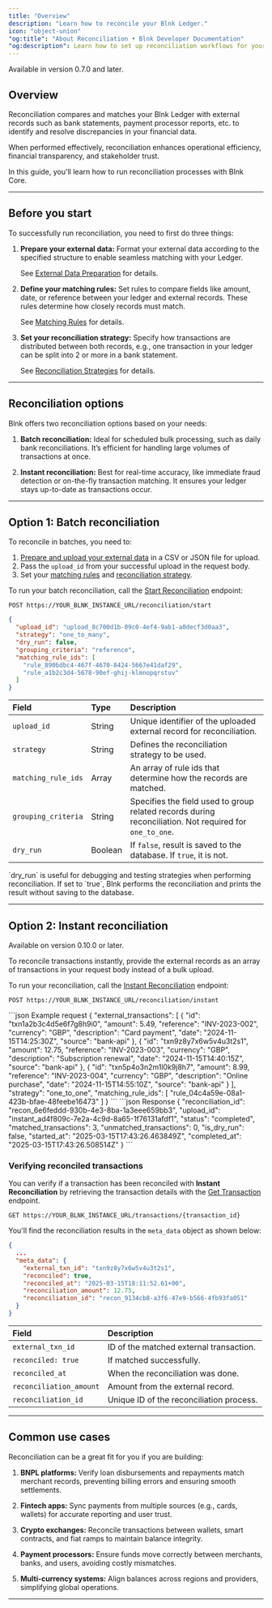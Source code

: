 ```yaml
---
title: "Overview"
description: "Learn how to reconcile your Blnk Ledger."
icon: "object-union"
"og:title": "About Reconciliation • Blnk Developer Documentation"
"og:description": Learn how to set up reconciliation workflows for your Blnk Ledger.
---
```



<Info>Available in version 0.7.0 and later.</Info>

## Overview

Reconciliation compares and matches your Blnk Ledger with external records such as bank statements, payment processor reports, etc. to identify and resolve discrepancies in your financial data.

When performed effectively, reconciliation enhances operational efficiency, financial transparency, and stakeholder trust.

In this guide, you'll learn how to run reconciliation processes with Blnk Core.

---

## Before you start

To successfully run reconciliation, you need to first do three things:

1. **Prepare your external data:** Format your external data according to the specified structure to enable seamless matching with your Ledger. 

    See [External Data Preparation](/reconciliations/external-data) for details.
2. **Define your matching rules:** Set rules to compare fields like amount, date, or reference between your ledger and external records. These rules determine how closely records must match. 

    See [Matching Rules](/reconciliations/matching-rules) for details.

3. **Set your reconciliation strategy:** Specify how transactions are distributed between both records, e.g., one transaction in your ledger can be split into 2 or more in a bank statement. 

    See [Reconciliation Strategies](/reconciliations/strategies) for details.

---

## Reconciliation options

Blnk offers two reconciliation options based on your needs:

1. **Batch reconciliation:** Ideal for scheduled bulk processing, such as daily bank reconciliations. It’s efficient for handling large volumes of transactions at once.

2. **Instant reconciliation:** Best for real-time accuracy, like immediate fraud detection or on-the-fly transaction matching. It ensures your ledger stays up-to-date as transactions occur.

---

## Option 1: Batch reconciliation

To reconcile in batches, you need to:

1. [Prepare and upload your external data](/reconciliations/external-data) in a CSV or JSON file for upload.
2. Pass the `upload_id` from your successful upload in the request body.
3. Set your [matching rules](/reconciliations/matching-rules) and [reconciliation strategy](/reconciliations/strategies).

To run your batch reconciliation, call the [Start Reconciliation](/reference/start-reconciliation) endpoint:

```
POST https://YOUR_BLNK_INSTANCE_URL/reconciliation/start
```

```json Example request
{
  "upload_id": "upload_8c700d1b-09c0-4ef4-9ab1-a0decf3d0aa3",
  "strategy": "one_to_many",
  "dry_run": false,
  "grouping_criteria": "reference",
  "matching_rule_ids": [
    "rule_890bdbc4-467f-4670-8424-5667e41daf29",
    "rule_a1b2c3d4-5678-90ef-ghij-klmnopqrstuv"
  ]
}
```

| **Field** | **Type** | **Description** |
| :-- | :-- | :-- |
| `upload_id` | String | Unique identifier of the uploaded external record for reconciliation.  |
| `strategy` | String | Defines the reconciliation strategy to be used. |
| `matching_rule_ids` | Array | An array of rule ids that determine how the records are matched. |
| `grouping_criteria` | String | Specifies the field used to group related records during reconciliation. Not required for `one_to_one`. |
| `dry_run` | Boolean | If `false`, result is saved to the database. If `true`, it is not. |

<Tip>
  `dry_run` is useful for debugging and testing strategies when performing reconciliation. If set to `true`, Blnk performs the reconciliation and prints the result without saving to the database. 
</Tip>

---

## Option 2: Instant reconciliation

<Info>Available on version 0.10.0 or later.</Info>

To reconcile transactions instantly, provide the external records as an array of transactions in your request body instead of a bulk upload.

To run your reconciliation, call the [Instant Reconciliation](/reference/instant-reconciliation) endpoint:

```
POST https://YOUR_BLNK_INSTANCE_URL/reconciliation/instant
```

<CodeGroup>
```json Example request
{
  "external_transactions": [
    {
      "id": "txn1a2b3c4d5e6f7g8h9i0",
      "amount": 5.49,
      "reference": "INV-2023-002",
      "currency": "GBP",
      "description": "Card payment",
      "date": "2024-11-15T14:25:30Z",
      "source": "bank-api"
    },
    {
      "id": "txn9z8y7x6w5v4u3t2s1",
      "amount": 12.75,
      "reference": "INV-2023-003",
      "currency": "GBP",
      "description": "Subscription renewal",
      "date": "2024-11-15T14:40:15Z",
      "source": "bank-api"
    },
    {
      "id": "txn5p4o3n2m1l0k9j8h7",
      "amount": 8.99,
      "reference": "INV-2023-004",
      "currency": "GBP",
      "description": "Online purchase",
      "date": "2024-11-15T14:55:10Z",
      "source": "bank-api"
    }
  ],
  "strategy": "one_to_one",
  "matching_rule_ids": [
    "rule_04c4a59e-08a1-423b-bfae-48feebe16473"
  ]
}
```
```json Response
{
  "reconciliation_id": "recon_6e6feddd-930b-4e3-8ba-1a3eee659bb3",
  "upload_id": "instant_ad4f809c-7e2a-4c9d-8a65-1f76131afdf1",
  "status": "completed",
  "matched_transactions": 3,
  "unmatched_transactions": 0,
  "is_dry_run": false,
  "started_at": "2025-03-15T17:43:26.463849Z",
  "completed_at": "2025-03-15T17:43:26.508514Z"
}
```
</CodeGroup>

### Verifying reconciled transactions

You can verify if a transaction has been reconciled with **Instant Reconciliation** by retrieving the transaction details with the [Get Transaction](/reference/get-transaction) endpoint.

```
GET https://YOUR_BLNK_INSTANCE_URL/transactions/{transaction_id}
```

You'll find the reconciliation results in the `meta_data` object as shown below:

```json Response {5}
{
  ...
  "meta_data": {
    "external_txn_id": "txn9z8y7x6w5v4u3t2s1",
    "reconciled": true,
    "reconciled_at": "2025-03-15T18:11:52.61+00",
    "reconciliation_amount": 12.75,
    "reconciliation_id": "recon_9134cb8-a3f6-47e9-b566-4fb93fa051"
  }
}
```

| Field | Description |
| :-- | :-- |
| `external_txn_id` | ID of the matched external transaction. |
| `reconciled: true` | If matched successfully. |
| `reconciled_at` | When the reconciliation was done. |
| `reconciliation_amount` | Amount from the external record. |
| `reconciliation_id` | Unique ID of the reconciliation process. |

---

## Common use cases

Reconciliation can be a great fit for you if you are building:

1. **BNPL platforms:** Verify loan disbursements and repayments match merchant records, preventing billing errors and ensuring smooth settlements.

2. **Fintech apps:** Sync payments from multiple sources (e.g., cards, wallets) for accurate reporting and user trust.

3. **Crypto exchanges:** Reconcile transactions between wallets, smart contracts, and fiat ramps to maintain balance integrity.

4. **Payment processors:** Ensure funds move correctly between merchants, banks, and users, avoiding costly mismatches.

5. **Multi-currency systems:** Align balances across regions and providers, simplifying global operations.

---

<NeedHelp />